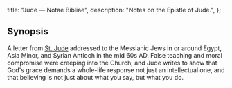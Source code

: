   title: "Jude — Notae Bibliae",
  description: "Notes on the Epistle of Jude.",
};

<Initial text="Epistle of Jude"/>

## Synopsis

A letter from [St. Jude](/people/saints/apostles/jude) addressed to the Messianic Jews in or around Egypt, Asia Minor, and Syrian Antioch in the mid 60s AD. False teaching and moral compromise were creeping into the Church, and Jude writes to show that God's grace demands a whole-life response not just an intellectual one, and that believing is not just about what you say, but what you do.
